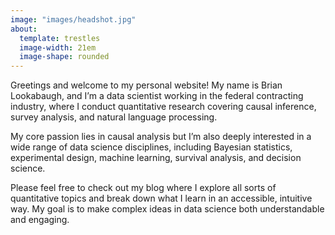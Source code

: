 ```yaml
---
image: "images/headshot.jpg"
about:
  template: trestles
  image-width: 21em
  image-shape: rounded
---
```


Greetings and welcome to my personal website! My name is Brian Lookabaugh, and I’m a data scientist working in the federal contracting industry, where I conduct quantitative research covering causal inference, survey analysis, and natural language processing.

My core passion lies in causal analysis but I’m also deeply interested in a wide range of data science disciplines, including Bayesian statistics, experimental design, machine learning, survival analysis, and decision science.

Please feel free to check out my blog where I explore all sorts of quantitative topics and break down what I learn in an accessible, intuitive way. My goal is to make complex ideas in data science both understandable and engaging.

